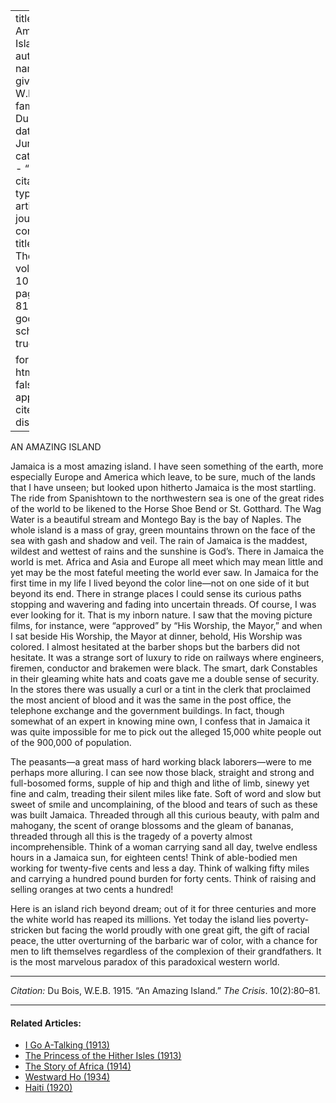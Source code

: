 
---
title: 'An Amazing Island'
author:
  - name:
      given: W.E.B.
      family: Du Bois
date: Jun. 1915
categories: 
  - ""
citation: 
  type: article-journal
  container-title: The Crisis
  volume: 10
  issue: 2
  page: 80-81
google-scholar: true

format:
  html:
    toc: false
    appendix-cite-as: display
---


AN AMAZING ISLAND

Jamaica is a most amazing island. I have seen something of the earth, more especially Europe and America which leave, to be sure, much of the lands that I have unseen; but looked upon hitherto Jamaica is the most startling. The ride from Spanishtown to the northwestern sea is one of the great rides of the world to be likened to the Horse Shoe Bend or St. Gotthard. The Wag Water is a beautiful stream and Montego Bay is the bay of Naples. The whole island is a mass of gray, green mountains thrown on the face of the sea with gash and shadow and veil. The rain of Jamaica is the maddest, wildest and wettest of rains and the sunshine is God's. There in Jamaica the world is met. Africa and Asia and Europe all meet which may mean little and yet may be the most fateful meeting the world ever saw. In Jamaica for the first time in my life I lived beyond the color line---not on one side of it but beyond its end. There in strange places I could sense its curious paths stopping and wavering and fading into uncertain threads. Of course, I was ever looking for it. That is my inborn nature. I saw that the moving picture films, for instance, were "approved" by "His Worship, the Mayor," and when I sat beside His Worship, the Mayor at dinner, behold, His Worship was colored. I almost hesitated at the barber shops but the barbers did not hesitate. It was a strange sort of luxury to ride on railways where engineers, firemen, conductor and brakemen were black. The smart, dark Constables in their gleaming 
white hats and coats gave me a double sense of security. In the stores there was usually a curl or a tint in the clerk that proclaimed the most ancient of blood and it was the same in the post office, the telephone exchange and the government buildings. In fact, though somewhat of an expert in knowing mine own, I confess that in Jamaica it was quite impossible for me to pick out the alleged 15,000 white people out of the 900,000 of population. 

The peasants---a great mass of hard working black laborers---were to me perhaps more alluring. I can see now those black, straight and strong and full-bosomed forms, supple of hip and thigh and lithe of limb, sinewy yet fine and calm, treading their silent miles like fate. Soft of word and slow but sweet of smile and uncomplaining, of the blood and tears of such as these was built Jamaica. Threaded through all this curious beauty, with palm and mahogany, the scent of orange blossoms and the gleam of bananas, threaded through all this is the tragedy of a poverty almost incomprehensible. Think of a woman carrying sand all day, twelve endless hours in a Jamaica sun, for eighteen cents! Think of able-bodied men working for twenty-five cents and less a day. Think of walking fifty miles and carrying a hundred pound burden for forty cents. Think of raising and selling oranges at two cents a hundred! 

Here is an island rich beyond dream; out of it for three centuries and more the white world has reaped its millions. Yet today the island lies poverty-stricken but facing the world proudly with one great gift, the gift of racial peace, the utter overturning of the barbaric war of color, with a chance for men to lift themselves regardless of the complexion of their grandfathers. It is the most marvelous paradox of this paradoxical western world. 

______
*Citation:* Du Bois, W.E.B. 1915. "An Amazing Island." *The Crisis*. 10(2):80&ndash;81.
<!-- Similar articles start here -->

<hr>
#### Related Articles:

* [I Go A-Talking (1913)](/Volumes/06/03/i_go_a_talking.html)
* [The Princess of the Hither Isles (1913)](/Volumes/06/06/princess_of_hither_isles.html)
* [The Story of Africa (1914)](/Volumes/08/05/story_of_africa.html)
* [Westward Ho (1934)](/Volumes/41/05/westward_ho.html)
* [Haiti (1920)](/Volumes/19/06/haiti.html)

<!-- Similar articles end here -->